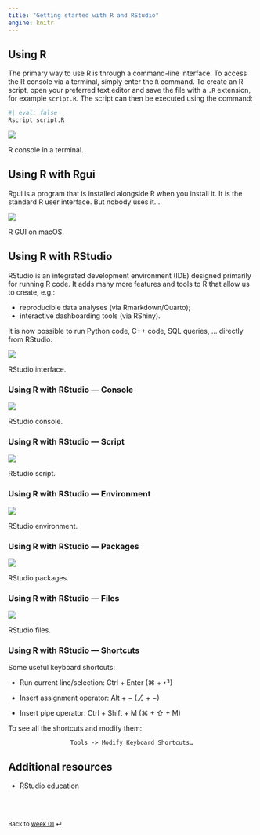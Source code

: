 ```yaml
---
title: "Getting started with R and RStudio"
engine: knitr
---
```


## Using R

The primary way to use R is through a command-line interface. To access the R
console via a terminal, simply enter the `R` command. To create an R script,
open your preferred text editor and save the file with a `.R` extension, for
example `script.R`. The script can then be executed using the command:

```bash
#| eval: false
Rscript script.R
```

::: {#fig-r-terminal}
![](./images/r_terminal.png)

R console in a terminal.
:::

## Using R with Rgui

Rgui is a program that is installed alongside R when you install it. It is the
standard R user interface. But nobody uses it...

::: {#fig-r-rgui}
![](./images/r_gui.png)

R GUI on macOS.
:::

## Using R with RStudio

RStudio is an integrated development environment (IDE) designed primarily for
running R code. It adds many more features and tools to R that allow us to
create, e.g.: 

- reproducible data analyses (via Rmarkdown/Quarto);
- interactive dashboarding tools (via RShiny).

It is now possible to run Python code, C++ code, SQL queries, ... directly from RStudio.

::: {#fig-r-rstudio}
![](./images/rstudio.png)

RStudio interface.
:::

### Using R with RStudio --- Console

::: {#fig-r-rstudio-console}
![](./images/rstudio_console.png)

RStudio console.
:::

### Using R with RStudio --- Script

::: {#fig-r-rstudio-script}
![](./images/rstudio_script.png)

RStudio script.
:::

### Using R with RStudio --- Environment

::: {#fig-r-rstudio-environment}
![](./images/rstudio_env.png)

RStudio environment.
:::

### Using R with RStudio --- Packages

::: {#fig-r-rstudio-packages}
![](./images/rstudio_packages.png)

RStudio packages.
:::

### Using R with RStudio --- Files

::: {#fig-r-rstudio-files}
![](./images/rstudio_files.png)

RStudio files.
:::

### Using R with RStudio --- Shortcuts

Some useful keyboard shortcuts:

-   Run current line/selection: Ctrl + Enter (⌘ + ⏎)

-   Insert assignment operator: Alt + − (⎇ + −)

-   Insert pipe operator: Ctrl + Shift + M (⌘ + ⇧ + M)

To see all the shortcuts and modify them:

<center><code>Tools -\> Modify Keyboard Shortcuts...</code></center>

## Additional resources

-   RStudio [education](https://education.rstudio.com)


<br><br>

::: {style="font-size: 0.875em;"}
Back to [week 01](/weeks/week-1.qmd) ⏎
:::